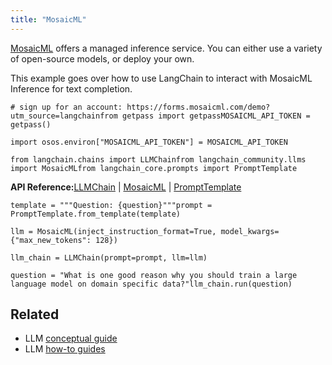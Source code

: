 ```yaml
---
title: "MosaicML"
---
```


[MosaicML](https://docs.mosaicml.com/en/latest/inference.html) offers a managed inference service. You can either use a variety of open-source models, or deploy your own.

This example goes over how to use LangChain to interact with MosaicML Inference for text completion.

```
# sign up for an account: https://forms.mosaicml.com/demo?utm_source=langchainfrom getpass import getpassMOSAICML_API_TOKEN = getpass()
```

```
import osos.environ["MOSAICML_API_TOKEN"] = MOSAICML_API_TOKEN
```

```
from langchain.chains import LLMChainfrom langchain_community.llms import MosaicMLfrom langchain_core.prompts import PromptTemplate
```

**API Reference:**[LLMChain](https://python.langchain.com/api_reference/langchain/chains/langchain.chains.llm.LLMChain.html) | [MosaicML](https://python.langchain.com/api_reference/community/llms/langchain_community.llms.mosaicml.MosaicML.html) | [PromptTemplate](https://python.langchain.com/api_reference/core/prompts/langchain_core.prompts.prompt.PromptTemplate.html)

```
template = """Question: {question}"""prompt = PromptTemplate.from_template(template)
```

```
llm = MosaicML(inject_instruction_format=True, model_kwargs={"max_new_tokens": 128})
```

```
llm_chain = LLMChain(prompt=prompt, llm=llm)
```

```
question = "What is one good reason why you should train a large language model on domain specific data?"llm_chain.run(question)
```

## Related

* LLM [conceptual guide](/oss/concepts/text_llms)
* LLM [how-to guides](/oss/how_to/#llms)
